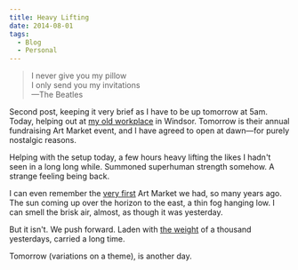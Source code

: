 ```yaml
---
title: Heavy Lifting
date: 2014-08-01
tags: 
  - Blog
  - Personal
---
```


> I never give you my pillow  
> I only send you my invitations  
> —The Beatles

Second post, keeping it very brief as I have to be up tomorrow at 5am. Today, helping out at [my old workplace](http://www.karuna.org.au/) in Windsor. Tomorrow is their annual fundraising Art Market event, and I have agreed to open at dawn—for purely nostalgic reasons.

Helping with the setup today, a few hours heavy lifting the likes I hadn't seen in a long long while. Summoned superhuman strength somehow. A strange feeling being back.

I can even remember the [very first](http://jb.phocks.org/2005/08/because-jesus-told-me-to-do-it.html) Art Market we had, so many years ago. The sun coming up over the horizon to the east, a thin fog hanging low. I can smell the brisk air, almost, as though it was yesterday. 

But it isn't. We push forward. Laden with [the weight](http://en.wikipedia.org/wiki/Carry_That_Weight) of a thousand yesterdays, carried a long time.

Tomorrow (variations on a theme), is another day.